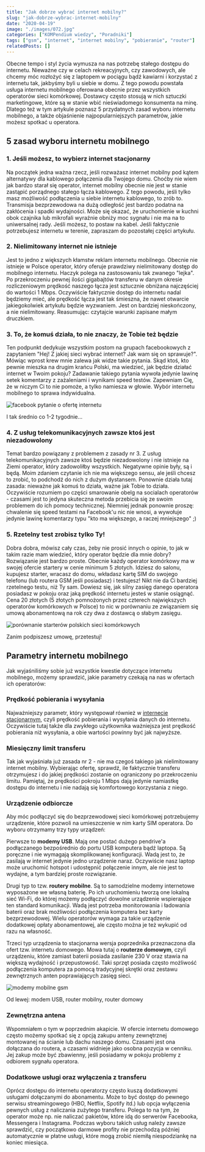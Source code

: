 ```yaml
---
title: "Jak dobrze wybrać internet mobilny?"
slug: "jak-dobrze-wybrac-internet-mobilny"
date: "2020-04-19"
image: "./images/072.jpg"
categories: ["KOMPendium wiedzy", "Poradniki"]
tags: ["gsm", "internet", "internet mobilny", "pobieranie", "router"]
relatedPosts: []
---
```


Obecne tempo i styl życia wymusza na nas potrzebę stałego dostępu do internetu. Nieważne czy w celach rekreacyjnych, czy zawodowych, ale chcemy móc rozłożyć się z laptopem w pociągu bądź kawiarni i korzystać z internetu tak, jakbyśmy byli u siebie w domu. Z tego powodu powstała usługa internetu mobilnego oferowana obecnie przez wszystkich operatorów sieci komórkowej. Dostawcy często stosują w nich sztuczki marketingowe, które są w stanie wbić nieświadomego konsumenta na minę. Dlatego też w tym artykule poznasz 5 przydatnych zasad wyboru internetu mobilnego, a także objaśnienie najpopularniejszych parametrów, jakie możesz spotkać u operatora.

## 5 zasad wyboru internetu mobilnego

### 1\. Jeśli możesz, to wybierz internet stacjonarny

Na początek jedna ważna rzecz, jeśli rozważasz internet mobilny pod kątem alternatywy dla kablowego połączenia dla Twojego domu. Choćby nie wiem jak bardzo starał się operator, internet mobilny obecnie nie jest w stanie zastąpić porządnego stałego łącza kablowego. Z tego powodu, jeśli tylko masz możliwość podłączenia u siebie internetu kablowego, to zrób to. Transmisja bezprzewodowa na dużą odległość jest bardzo podatna na zakłócenia i spadki wydajności. Może się okazać, że uruchomienie w kuchni obok czajnika lub mikrofali wyraźnie obniży moc sygnału i nie ma na to uniwersalnej rady. Jeśli możesz, to postaw na kabel. Jeśli faktycznie potrzebujesz internetu w terenie, zapraszam do pozostałej części artykułu.

### 2\. Nielimitowany internet nie istnieje

Jest to jedno z większych kłamstw reklam internetu mobilnego. Obecnie nie istnieje w Polsce operator, który oferuje prawdziwy nielimitowany dostęp do mobilnego internetu. Haczyk polega na zastosowaniu tak zwanego "lejka". Po przekroczeniu pewnej ilości gigabajtów transferu w danym okresie rozliczeniowym prędkość naszego łącza jest sztucznie obniżana najczęściej do wartości 1 Mbps. Oczywiście faktycznie dostęp do internetu nadal będziemy mieć, ale prędkość łącza jest tak śmieszna, że nawet otwarcie jakiegokolwiek artykułu będzie wyzwaniem. Jest on bardziej nieskończony, a nie nielimitowany. Reasumując: czytajcie warunki zapisane małym druczkiem.

### 3\. To, że komuś działa, to nie znaczy, że Tobie też będzie

Ten podpunkt dedykuje wszystkim postom na grupach facebookowych z zapytaniem "Hej! Z jakiej sieci wybrać internet? Jak wam się on sprawuje?". Mówiąc wprost krew mnie zalewa jak widze takie pytania. Skąd ktoś, kto pewnie mieszka na drugim krańcu Polski, ma wiedzieć, jak będzie działać internet w Twoim pokoju? Zadawanie takiego pytania wywoła jedynie lawinę setek komentarzy z zażaleniami i wynikami speed testów. Zapewniam Cię, że w niczym Ci to nie pomoże, a tylko namiesza w głowie. Wybór internetu mobilnego to sprawa indywidualna.

![facebook pytanie o ofertę internetu](images/fb-internet.jpg)

<ImageDescription>I tak średnio co 1-2 tygodnie...</ImageDescription>

### 4\. Z usług telekomunikacyjnych zawsze ktoś jest niezadowolony

Temat bardzo powiązany z problemem z zasady nr 3. Z usług telekomunikacyjnych zawsze ktoś będzie niezadowolony i nie istnieje na Ziemi operator, który zadowoliłby wszystkich. Negatywne opinie były, są i będą. Moim zdaniem czytanie ich nie ma większego sensu, ale jeśli chcesz to zrobić, to podchodź do nich z dużym dystansem. Ponownie działa tutaj zasada: nieważne jak komuś to działa, ważne jak Tobie to działa. Oczywiście rozumiem po części smarowanie obelg na socialach operatorów - czasami jest to jedyna skuteczna metoda przebicia się ze swoim problemem do ich pomocy technicznej. Niemniej jednak ponownie proszę: chwalenie się speed testami na Facebook'u nic nie wnosi, a wywołuje jedynie lawinę komentarzy typu "kto ma większego, a raczej mniejszego" ;)

### 5\. Rzetelny test zrobisz tylko Ty!

Dobra dobra, mówisz cały czas, żeby nie prosić innych o opinie, to jak w takim razie mam wiedzieć, który operator będzie dla mnie dobry? Rozwiązanie jest bardzo proste. Obecnie każdy operator komórkowy ma w swojej ofercie startery w cenie minimum 5 złotych. Idziesz do salonu, kupujesz starter, wracasz do domu, wkładasz kartę SIM do swojego telefonu (lub routera GSM jeśli posiadasz) i testujesz! Nikt nie da Ci bardziej rzetelnego testu, niż Ty sam. Dowiesz się, jak silny zasięg danego operatora posiadasz w pokoju oraz jaką prędkość internetu jesteś w stanie osiągnąć. Cena 20 złotych (5 złotych pomnożonych przez czterech największych operatorów komórkowych w Polsce) to nic w porównaniu ze związaniem się umową abonamentową na rok czy dwa z dostawcą o słabym zasięgu.

![porównanie starterów polskich sieci komórkowych](images/startery-internetu.jpg)

<ImageDescription>Zanim podpiszesz umowę, przetestuj!</ImageDescription>

## Parametry internetu mobilnego

Jak wyjaśniliśmy sobie już wszystkie kwestie dotyczące internetu mobilnego, możemy sprawdzić, jakie parametry czekają na nas w ofertach ich operatorów:

### Prędkość pobierania i wysyłania

Najważniejszy parametr, który występował również w [internecie stacjonarnym](/jak-dobrze-wybrac-dostawce-internetu), czyli prędkość pobierania i wysyłania danych do internetu. Oczywiście tutaj także dla zwykłego użytkownika ważniejsza jest prędkość pobierania niż wysyłania, a obie wartości powinny być jak najwyższe.

### Miesięczny limit transferu

Tak jak wyjaśniała już zasada nr 2 - nie ma czegoś takiego jak nielimitowany internet mobilny. Wybierając ofertę, sprawdź, ile faktycznie transferu otrzymujesz i do jakiej prędkości zostanie on ograniczony po przekroczeniu limitu. Pamiętaj, że prędkości pokroju 1 Mbps dają jedynie namiastkę dostępu do internetu i nie nadają się komfortowego korzystania z niego.

### Urządzenie odbiorcze

Aby móc podłączyć się do bezprzewodowej sieci komórkowej potrzebujemy urządzenie, które pozwoli na umieszczenie w nim karty SIM operatora. Do wyboru otrzymamy trzy typy urządzeń:

Pierwsze to **modemy USB**. Mają one postać dużego pendrive'a podłączanego bezpośrednio do portu USB komputera bądź laptopa. Są poręczne i nie wymagają skomplikowanej konfiguracji. Wadą jest to, że zasilają w internet jedynie jedno urządzenie naraz. Oczywiście nasz laptop może uruchomić hotspot i udostępnić połączenie innym, ale nie jest to wydajne, a tym bardziej proste rozwiązanie.

Drugi typ to tzw. **routery mobilne**. Są to samodzielne modemy internetowe wyposażone we własną baterię. Po ich uruchomieniu tworzą one lokalną sieć Wi-Fi, do której możemy podłączyć dowolne urządzenie wspierające ten standard komunikacji. Wadą jest potrzeba monitorowania i ładowania baterii oraz brak możliwości podłączenia komputera bez karty bezprzewodowej. Wielu operatorów wymaga za takie urządzenie dodatkowej opłaty abonamentowej, ale często można je też wykupić od razu na własność.

Trzeci typ urządzenia to stacjonarna wersja poprzednika przeznaczona dla ofert tzw. internetu domowego. Mowa tutaj o **routerze domowym**, czyli urządzeniu, które zamiast baterii posiada zasilanie 230 V oraz stawia na większą wydajność i przepustowość. Taki sprzęt posiada często możliwość podłączenia komputera za pomocą tradycyjnej skrętki oraz zestawu zewnętrznych anten poprawiających zasięg sieci.

![modemy mobilne gsm](images/urzadzenia-internet-mobilny-crop.jpg)

<ImageDescription>Od lewej: modem USB, router mobilny, router domowy</ImageDescription>

### Zewnętrzna antena

Wspomniałem o tym w poprzednim akapicie. W ofercie internetu domowego często możemy spotkać się z opcją zakupu anteny zewnętrznej montowanej na ścianie lub dachu naszego domu. Czasami jest ona dołączana do routera, a czasami widnieje jako osobna pozycja w cenniku. Jej zakup może być zbawienny, jeśli posiadamy w pokoju problemy z odbiorem sygnału operatora.

### Dodatkowe usługi oraz wyłączenia z transferu

Oprócz dostępu do internetu operatorzy często kuszą dodatkowymi usługami dołączanymi do abonamentu. Może to być dostęp do pewnego serwisu streamingowego (HBO, Netflix, Spotify itd.) lub opcja wyłączenia pewnych usług z naliczania zużytego transferu. Polega to na tym, że operator może np. nie naliczać pakietów, które idą do serwerów Facebooka, Messengera i Instagrama. Podczas wyboru takich usług należy zawsze sprawdzić, czy początkowo darmowe profity nie przechodzą później automatycznie w płatne usługi, które mogą zrobić niemiłą niespodziankę na koniec miesiąca.
